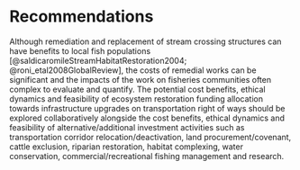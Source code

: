 # Recommendations

Although remediation and replacement of stream crossing structures can have benefits to local fish populations [@saldicaromileStreamHabitatRestoration2004; @roni_etal2008GlobalReview], the costs of remedial works can be significant and the impacts of the work on fisheries communities often complex to evaluate and quantify.  The potential cost benefits, ethical dynamics and feasibility of ecosystem restoration funding allocation towards infrastructure upgrades on transportation right of ways should be explored collaboratively alongside the cost benefits, ethical dynamics and feasibility of alternative/additional investment activities such as transportation corridor relocation/deactivation, land procurement/covenant, cattle exclusion, riparian restoration, habitat complexing, water conservation, commercial/recreational fishing management and research.
